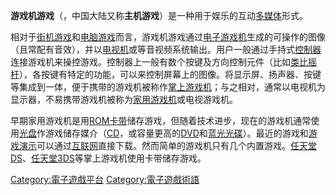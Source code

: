 {{refimprove|time=2014-11-22T05:22:00+00:00}}

{{NoteTA
| G1=Games
}}

{{Video Games}}

'''游戏机游戏'''（{{lang-en|Console game}}，中国大陆又称'''主机游戏'''）是一种用于娱乐的互动[[多媒体|多媒体]]形式。

相对于[[街机游戏|街机游戏]]和[[电脑游戏|电脑游戏]]而言，游戏机游戏通过[[电子游戏机|电子游戏机]]生成的可操作的图像（且常配有音效），并以[[电视机|电视机]]或等音视频系统输出。用户一般通过手持式[[游戏控制器|控制器]]连接游戏机来操控游戏。控制器上一般有数个按键及方向控制元件（比如[[类比摇杆|类比摇杆]]），各按键有特定的功能，可以来控制屏幕上的图像。将显示屏、扬声器、按键等集成到一体，便于携带的游戏机被称作[[掌上游戏机|掌上游戏机]]；与之相对，通常以电视机为显示器，不易携带游戏机被称为[[家用游戏机|家用游戏机]]或电视游戏机。

早期家用游戏机是用[[ROM卡带|ROM卡带]]储存游戏，但随着技术进步，现在的游戏机通常使用[[光盘|光盘]]作游戏储存媒介（[[CD|CD]]，或容量更高的[[DVD|DVD]]和[[蓝光光碟|蓝光光碟]]）。最近的游戏和[[游戏演示|游戏演示]]可以通过[[互联网|互联网]]直接下载。然而简单的游戏机只有几个内置游戏。[[任天堂DS|任天堂DS]]、[[任天堂3DS|任天堂3DS]]等掌上游戏机使用卡带储存游戏。

{{電子遊戲機}}

[[Category:電子遊戲平台|Category:電子遊戲平台]]
[[Category:電子遊戲術語|Category:電子遊戲術語]]

{{Videogame-stub}}
